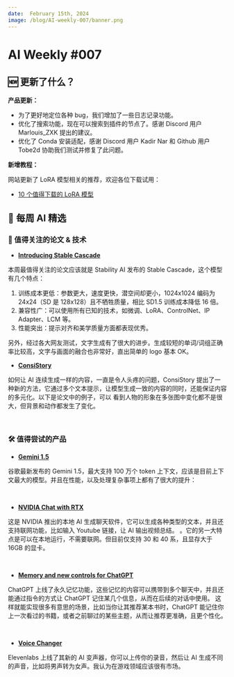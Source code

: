 ```yaml
---
date:  February 15th, 2024
image: /blog/AI-weekly-007/banner.png
---
```


# AI Weekly #007


## 🆕 更新了什么？
**产品更新：**
- 为了更好地定位各种 bug，我们增加了一些日志记录功能。
- 优化了搜索功能，现在可以搜索到插件的节点了。感谢 Discord 用户 Marlouis_ZXK 提出的建议。
- 优化了 Conda 安装适配，感谢 Discord 用户 Kadir Nar 和 Github 用户 Tobe2d 协助我们测试并修复了此问题。

**新增教程：**

网站更新了 LoRA 模型相关的推荐，欢迎各位下载试用：
- [10 个值得下载的 LoRA 模型](https://www.comflowy.com/zh-CN/blog/ten-lora-worth-downloading)

## 🤩 每周 AI 精选

### 📄 值得关注的论文 & 技术

* [**Introducing Stable Cascade**](https://stability.ai/news/introducing-stable-cascade)

本周最值得关注的论文应该就是 Stability AI 发布的 Stable Cascade，这个模型有几个特点：

1. 训练成本更低：参数更大，速度更快，潜空间却更小，1024x1024 编码为 24x24（SD 是 128x128）且不牺牲质量，相比 SD1.5 训练成本降低 16 倍。
2. 兼容性广：可以使用所有已知的技术，如微调、LoRA、ControlNet、IP Adapter、LCM 等。
3. 性能突出：提示对齐和美学质量方面都表现优秀。

另外，经过各大网友测试，文字生成有了很大的进步。生成较短的单词/词组正确率比较高，文字与画面的融合也非常好，直出简单的 logo 基本 OK。

* [**ConsiStory**](https://consistory-paper.github.io/)

如何让 AI 连续生成一样的内容，一直是令人头疼的问题，ConsiStory 提出了一种新的方法，它通过多个文本提示，让模型生成一致的内容的同时，还能保证内容的多元化。以下是论文中的例子，可以
看到人物的形象在多张图中变化都不是很大，但背景和动作都发生了变化。

<br/>
<PhotoProvider>
  <PhotoView src="/blog/AI-weekly-007/001.png">
    <img src="/blog/AI-weekly-007/001.png" alt="" />
  </PhotoView>
</PhotoProvider>


### 🛠️ 值得尝试的产品

* [**Gemini 1.5**](https://blog.google/technology/ai/google-gemini-next-generation-model-february-2024/#sundar-note)

谷歌最新发布的 Gemini 1.5，最大支持 100 万个 token 上下文，应该是目前上下文最大的模型。并且在性能，以及处理复杂事项上都有了很大的提升：

<br/>
<PhotoProvider>
  <PhotoView src="/blog/AI-weekly-007/004.png">
    <img src="/blog/AI-weekly-007/004.png" alt="" className='rounded-lg'/>
  </PhotoView>
</PhotoProvider>



* [**NVIDIA Chat with RTX**](https://www.nvidia.com/en-us/ai-on-rtx/chat-with-rtx-generative-ai/)

这是 NVIDIA 推出的本地 AI 生成聊天软件，它可以生成各种类型的文本，并且还支持联网功能，比如输入 Youtube 链接，让 AI 输出视频总结。
。它的另一大特点是可以在本地运行，不需要联网。但目前仅支持 30 和 40 系，且显存大于 16GB 的显卡。

<br/>
<PhotoProvider>
  <PhotoView src="/blog/AI-weekly-007/002.png">
    <img src="/blog/AI-weekly-007/002.png" alt="" className='rounded-lg'/>
  </PhotoView>
</PhotoProvider>

* [**Memory and new controls for ChatGPT**](https://openai.com/blog/memory-and-new-controls-for-chatgpt)

ChatGPT 上线了永久记忆功能，这些记忆的内容可以携带到多个聊天中，并且还能通过指令的方式让 ChatGPT 记住某几个信息，从而在后续的对话中使用。
这样就能实现很多有意思的场景，比如当你让其推荐某本书时，ChatGPT 能记住你上一次看过的书籍，或者之前聊过的某些主题，从而让推荐更准确，且更个性化。


<br/>
<PhotoProvider>
  <PhotoView src="/blog/AI-weekly-007/003.png">
    <img src="/blog/AI-weekly-007/003.png" alt="" className='rounded-lg'/>
  </PhotoView>
</PhotoProvider>


* [**Voice Changer**](https://elevenlabs.io/voice-changer)

Elevenlabs 上线了其新的 AI 变声器，你可以上传你的录音，然后让 AI 生成不同的声音，比如将男声转为女声。我认为在游戏领域应该很有市场。

<br/>
<PhotoProvider>
  <PhotoView src="/blog/AI-weekly-007/005.png">
    <img src="/blog/AI-weekly-007/005.png" alt="" className='rounded-lg'/>
  </PhotoView>
</PhotoProvider>









